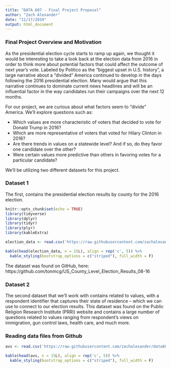 ```yaml
---
title: "DATA 607 - Final Project Proposal"
author: "Zach Alexander"
date: "11/17/2019"
output: html_document
---
```


### Final Project Overview and Motivation

As the presidential election cycle starts to ramp up again, we thought it would be interesting to take a look back at the election data from 2016 in order to think more about potential factors that could affect the outcome of next year's vote. 
Labeled by Politico as the "biggest upset in U.S. history", a large narrative about a "divided" America continued to develop in the days following the 2016 presidential election. Many would argue that this narrative continues to dominate current news headlines and will be an influential factor in the way candidates run their campaigns over the next 12 months.

For our project, we are curious about what factors seem to “divide” America. We’ll explore questions such as:

+ Which values are more characteristic of voters that decided to vote for Donald Trump in 2016?
+ Which are more representative of voters that voted for Hilary Clinton in 2016?
+ Are there trends in values on a statewide level? And if so, do they favor one candidate over the other? 
+ Were certain values more predictive than others in favoring votes for a particular candidate?

We’ll be utilizing two different datasets for this project. 

### Dataset 1

The first, contains the presidential election results by county for the 2016 election. 

```r
knitr::opts_chunk$set(echo = TRUE)
library(tidyverse)
library(dplyr)
library(tidyr)
library(plyr)
library(kableExtra)

election_data <- read.csv('https://raw.githubusercontent.com/zachalexander/data607_cunysps/master/FinalProject/election_data.csv')

kable(head(election_data, n = 15L), align = rep('c', 5)) %>% 
  kable_styling(bootstrap_options = c("striped"), full_width = F)
```

The dataset was found on GitHub, here: https://github.com/tonmcg/US_County_Level_Election_Results_08-16


### Dataset 2

The second dataset that we’ll work with contains related to values, with a respondent identifier that captures their state of residence – which we can use to connect to our election results. This dataset was found on the Public Religion Research Institute (PRRI) website and contains a large number of questions related to values ranging from respondent’s views on immigration, gun control laws, health care, and much more. 

### Reading data files from Github
```r
avs <- read.csv('https://raw.githubusercontent.com/zachalexander/data607_cunysps/master/FinalProject/avs.csv')

kable(head(avs, n = 15L), align = rep('c', 5)) %>% 
  kable_styling(bootstrap_options = c("striped"), full_width = F)
```





